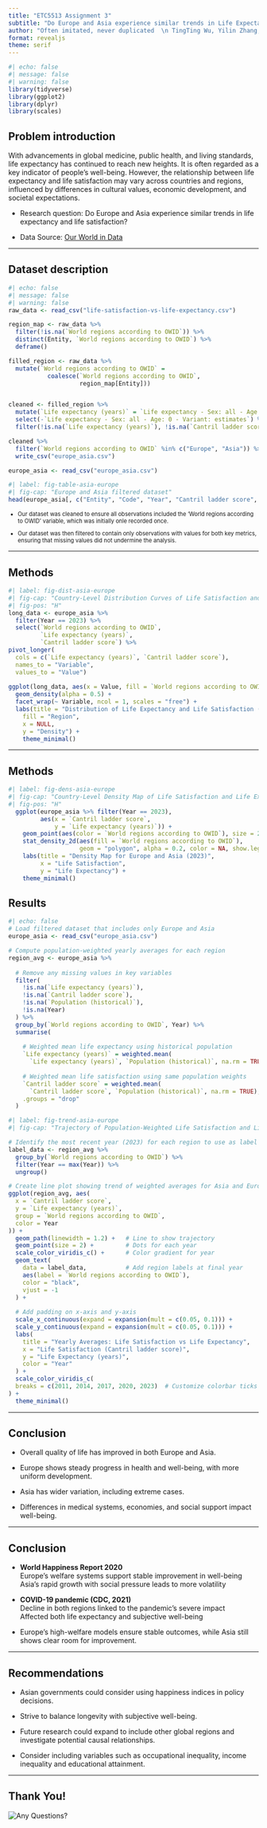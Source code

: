 ```yaml
---
title: "ETC5513 Assignment 3"
subtitle: "Do Europe and Asia experience similar trends in Life Expectancy and Life Satisfaction?"
author: "Often imitated, never duplicated  \n TingTing Wu, Yilin Zhang, James Gray"
format: revealjs
theme: serif
---
```


```r
#| echo: false
#| message: false
#| warning: false
library(tidyverse)
library(ggplot2)
library(dplyr)
library(scales)
```

## Problem introduction

With advancements in global medicine, public health, and living standards, life expectancy has continued to reach new heights. It is often regarded as a key indicator of people’s well-being. However, the relationship between life expectancy and life satisfaction may vary across countries and regions, influenced by differences in cultural values, economic development, and societal expectations.

-   Research question: Do Europe and Asia experience similar trends in life expectancy and life satisfaction?

-   Data Source: [Our World in Data](https://ourworldindata.org/grapher/life-satisfaction-vs-life-expectancy)

------------------------------------------------------------------------

## Dataset description 

```r
#| echo: false
#| message: false
#| warning: false
raw_data <- read_csv("life-satisfaction-vs-life-expectancy.csv")

region_map <- raw_data %>%
  filter(!is.na(`World regions according to OWID`)) %>%
  distinct(Entity, `World regions according to OWID`) %>%
  deframe() 

filled_region <- raw_data %>%
  mutate(`World regions according to OWID` =
           coalesce(`World regions according to OWID`,
                    region_map[Entity]))


cleaned <- filled_region %>%
  mutate(`Life expectancy (years)` = `Life expectancy - Sex: all - Age: 0 - Variant: estimates`) %>%
  select(-`Life expectancy - Sex: all - Age: 0 - Variant: estimates`) %>%
  filter(!is.na(`Life expectancy (years)`), !is.na(`Cantril ladder score`))

cleaned %>%
  filter(`World regions according to OWID` %in% c("Europe", "Asia")) %>%
  write_csv("europe_asia.csv")

europe_asia <- read_csv("europe_asia.csv")
```

```r
#| label: fig-table-asia-europe
#| fig-cap: "Europe and Asia filtered dataset"
head(europe_asia[, c("Entity", "Code", "Year", "Cantril ladder score", "Life expectancy (years)")])
```

<div style="font-size:0.80em">

- Our dataset was cleaned to ensure all observations included the 'World regions according to OWID' variable, which was initially onle recorded once.

- Our dataset was then filtered to contain only observations with values for both key metrics, ensuring that missing values did not undermine the analysis.

</div>
------------------------------------------------------------------------

## Methods

```r
#| label: fig-dist-asia-europe
#| fig-cap: "Country-Level Distribution Curves of Life Satisfaction and Life Expectancy in Asia and Europe (2023)"
#| fig-pos: "H"
long_data <- europe_asia %>%
  filter(Year == 2023) %>%
  select(`World regions according to OWID`, 
         `Life expectancy (years)`, 
         `Cantril ladder score`) %>%
pivot_longer(
  cols = c(`Life expectancy (years)`, `Cantril ladder score`),
  names_to = "Variable",
  values_to = "Value")
  
ggplot(long_data, aes(x = Value, fill = `World regions according to OWID`)) +
  geom_density(alpha = 0.5) +
  facet_wrap(~ Variable, ncol = 1, scales = "free") +
  labs(title = "Distribution of Life Expectancy and Life Satisfaction (2023)",
    fill = "Region",
    x = NULL,
    y = "Density") +
    theme_minimal()
```

------------------------------------------------------------------------

## Methods

```r
#| label: fig-dens-asia-europe
#| fig-cap: "Country-Level Density Map of Life Satisfaction and Life Expectancy in Asia and Europe (2023)"
#| fig-pos: "H"
  ggplot(europe_asia %>% filter(Year == 2023), 
         aes(x = `Cantril ladder score`, 
             y = `Life expectancy (years)`)) +
    geom_point(aes(color = `World regions according to OWID`), size = 2) +
    stat_density_2d(aes(fill = `World regions according to OWID`), 
                    geom = "polygon", alpha = 0.2, color = NA, show.legend = FALSE) +
    labs(title = "Density Map for Europe and Asia (2023)",
         x = "Life Satisfaction",
         y = "Life Expectancy") +
    theme_minimal()

```

## Results

```r
#| echo: false
# Load filtered dataset that includes only Europe and Asia
europe_asia <- read_csv("europe_asia.csv")

# Compute population-weighted yearly averages for each region
region_avg <- europe_asia %>%
  
  # Remove any missing values in key variables
  filter( 
    !is.na(`Life expectancy (years)`),
    !is.na(`Cantril ladder score`),
    !is.na(`Population (historical)`),
    !is.na(Year)
  ) %>%
  group_by(`World regions according to OWID`, Year) %>%
  summarise( 
    
    # Weighted mean life expectancy using historical population
    `Life expectancy (years)` = weighted.mean(
      `Life expectancy (years)`, `Population (historical)`, na.rm = TRUE),
    
    # Weighted mean life satisfaction using same population weights
    `Cantril ladder score` = weighted.mean(
      `Cantril ladder score`, `Population (historical)`, na.rm = TRUE),
    .groups = "drop"
  )
```

```r
#| label: fig-trend-asia-europe
#| fig-cap: "Trajectory of Population-Weighted Life Satisfaction and Life Expectancy in Asia and Europe (2011–2023)"

# Identify the most recent year (2023) for each region to use as label position
label_data <- region_avg %>%
  group_by(`World regions according to OWID`) %>%
  filter(Year == max(Year)) %>%
  ungroup()

# Create line plot showing trend of weighted averages for Asia and Europe
ggplot(region_avg, aes(
  x = `Cantril ladder score`,
  y = `Life expectancy (years)`,
  group = `World regions according to OWID`,
  color = Year
)) +
  geom_path(linewidth = 1.2) +   # Line to show trajectory
  geom_point(size = 2) +         # Dots for each year
  scale_color_viridis_c() +      # Color gradient for year
  geom_text(                     
    data = label_data,           # Add region labels at final year
    aes(label = `World regions according to OWID`),
    color = "black",
    vjust = -1
  ) +
  
  # Add padding on x-axis and y-axis
  scale_x_continuous(expand = expansion(mult = c(0.05, 0.1))) + 
  scale_y_continuous(expand = expansion(mult = c(0.05, 0.1))) + 
  labs(
    title = "Yearly Averages: Life Satisfaction vs Life Expectancy",
    x = "Life Satisfaction (Cantril ladder score)",
    y = "Life Expectancy (years)",
    color = "Year"
  ) +
  scale_color_viridis_c(
  breaks = c(2011, 2014, 2017, 2020, 2023)  # Customize colorbar ticks
) +
  theme_minimal()
```

------------------------------------------------------------------------

## Conclusion

-   Overall quality of life has improved in both Europe and Asia.

-   Europe shows steady progress in health and well-being, with more uniform development.

-   Asia has wider variation, including extreme cases.

-   Differences in medical systems, economies, and social support impact well-being.

------------------------------------------------------------------------

## Conclusion

- **World Happiness Report 2020**  
  Europe’s welfare systems support stable improvement in well-being  
  Asia’s rapid growth with social pressure leads to more volatility  

- **COVID-19 pandemic (CDC, 2021)**  
  Decline in both regions linked to the pandemic’s severe impact  
  Affected both life expectancy and subjective well-being  

- Europe’s high-welfare models ensure stable outcomes, while Asia still shows clear room for improvement.

------------------------------------------------------------------------

## Recommendations

-   Asian governments could consider using happiness indices in policy decisions.

-   Strive to balance longevity with subjective well-being.

-   Future research could expand to include other global regions and investigate potential causal relationships.

-   Consider including variables such as occupational inequality, income inequality and educational attainment.

------------------------------------------------------------------------

## Thank You!

<img src="images/meme.jpg" alt="Any Questions?" style="display: block; margin: 0 auto;"/>
